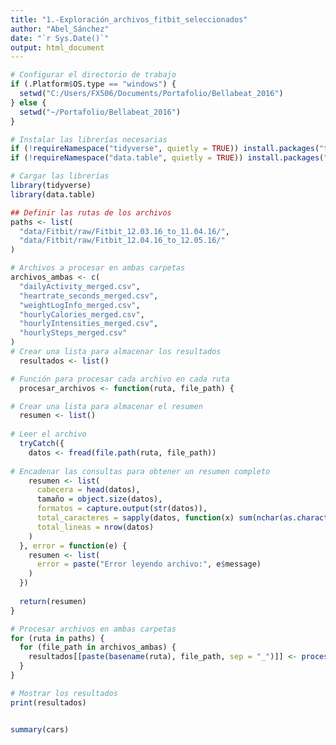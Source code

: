 ```yaml
---
title: "1.-Exploración_archivos_fitbit_seleccionados"
author: "Abel_Sánchez"
date: "`r Sys.Date()`"
output: html_document
---
```

```r
# Configurar el directorio de trabajo
if (.Platform$OS.type == "windows") {
  setwd("C:/Users/FX506/Documents/Portafolio/Bellabeat_2016")
} else {
  setwd("~/Portafolio/Bellabeat_2016")
}

# Instalar las librerías necesarias
if (!requireNamespace("tidyverse", quietly = TRUE)) install.packages("tidyverse")
if (!requireNamespace("data.table", quietly = TRUE)) install.packages("data.table")

# Cargar las librerías
library(tidyverse)
library(data.table)

## Definir las rutas de los archivos
paths <- list(
  "data/Fitbit/raw/Fitbit_12.03.16_to_11.04.16/",
  "data/Fitbit/raw/Fitbit_12.04.16_to_12.05.16/"
)

# Archivos a procesar en ambas carpetas
archivos_ambas <- c(
  "dailyActivity_merged.csv",
  "heartrate_seconds_merged.csv",
  "weightLogInfo_merged.csv",
  "hourlyCalories_merged.csv",
  "hourlyIntensities_merged.csv",
  "hourlySteps_merged.csv"
)
# Crear una lista para almacenar los resultados
  resultados <- list()

# Función para procesar cada archivo en cada ruta
  procesar_archivos <- function(ruta, file_path) {

# Crear una lista para almacenar el resumen
  resumen <- list()
  
# Leer el archivo
  tryCatch({
    datos <- fread(file.path(ruta, file_path))
    
# Encadenar las consultas para obtener un resumen completo
    resumen <- list(
      cabecera = head(datos),
      tamaño = object.size(datos),
      formatos = capture.output(str(datos)),
      total_caracteres = sapply(datos, function(x) sum(nchar(as.character(x)))),
      total_lineas = nrow(datos)
    )
  }, error = function(e) {
    resumen <- list(
      error = paste("Error leyendo archivo:", e$message)
    )
  })
  
  return(resumen)
}

# Procesar archivos en ambas carpetas
for (ruta in paths) {
  for (file_path in archivos_ambas) {
    resultados[[paste(basename(ruta), file_path, sep = "_")]] <- procesar_archivos(ruta, file_path)
  }
}

# Mostrar los resultados
print(resultados)


summary(cars)
```

